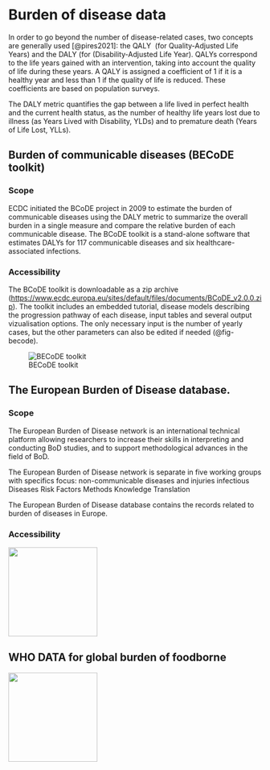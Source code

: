 # Burden of disease data

In order to go beyond the number of disease-related cases, two concepts are generally used [@pires2021]: the QALY  (for Quality-Adjusted Life Years) and the DALY (for (Disability-Adjusted Life Year). QALYs correspond to the life years gained with an intervention, taking into account the quality of life during these years. A QALY is assigned a coefficient of 1 if it is a healthy year and less than 1 if the quality of life is reduced. These coefficients are based on population surveys.

The DALY metric quantifies the gap between a life lived in perfect health and the current health status, as the number of healthy life years lost due to illness (as Years Lived with Disability, YLDs) and to premature death (Years of Life Lost, YLLs).

## Burden of communicable diseases (BECoDE toolkit)

### Scope

ECDC initiated the BCoDE project in 2009 to estimate the burden of communicable diseases using the DALY metric to summarize the overall burden in a single measure and compare the relative burden of each communicable disease. The BCoDE toolkit is a stand-alone software that estimates DALYs for 117 communicable diseases and six healthcare-associated infections.

### Accessibility

The BCoDE toolkit is downloadable as a zip archive (<https://www.ecdc.europa.eu/sites/default/files/documents/BCoDE_v2.0.0.zip>). The toolkit includes an embedded tutorial, disease models describing the progression pathway of each disease, input tables and several output vizualisation options. The only necessary input is the number of yearly cases, but the other parameters can also be edited if needed (@fig-becode).

![BECoDE toolkit](images/BECoDE.png){#fig-becode}

## The **European Burden of Disease database.**

### Scope

The European Burden of Disease network is an international technical platform allowing researchers to increase their skills in interpreting and conducting BoD studies, and to support methodological advances in the field of BoD.

The European Burden of Disease network is separate in five working groups with specifics focus:
non-communicable diseases and injuries
infectious Diseases
Risk Factors
Methods
Knowledge Translation

The European Burden of Disease database
contains the records related to burden of diseases in Europe.

### Accessibility

![](images/wip.png){width="177"}

## WHO DATA for global burden of foodborne

![](images/wip.png){width="177"}

## 
